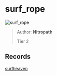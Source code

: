 
# surf_rope

![surf_rope](https://raw.githubusercontent.com/Sayt123/SurfMapPics/Maps-and-bonuses/csgo/surf_rope.jpg)

> Author: **Nitropath**
>
> Tier 2

## Records

[surfheaven](https://surfheaven.eu/map/surf_rope)
